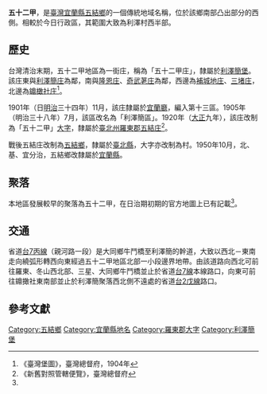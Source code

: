 {{noteTA
|1 = zh-cn:庄; zh-hk:庄; zh-tw:庄;
}}
'''五十二甲'''，是[[臺灣|臺灣]][[宜蘭縣|宜蘭縣]][[五結鄉|五結鄉]]的一個傳統地域名稱，位於該鄉南部凸出部分的西側。相較於今日行政區，其範圍大致為利澤村西半部。

==歷史==
台灣清治末期，五十二甲地區為一街庄，稱為「五十二甲庄」，隸屬於[[利澤簡堡|利澤簡堡]]。該庄東與[[利澤簡庄|利澤簡庄]]為鄰，南與[[隆恩庄|隆恩庄]]、[[奇武荖庄|奇武荖庄]]為鄰，西邊為[[補城地庄|補城地庄]]、[[三堵庄|三堵庄]]，北邊為[[鐤橄社庄|鐤橄社庄]]<ref name="臺灣堡圖">《臺灣堡圖》，臺灣總督府，1904年</ref>。

1901年（日[[明治|明治]]三十四年）11月，該庄隸屬於[[宜蘭廳|宜蘭廳]]，編入第十三區。1905年（明治三十八年）7月，該區改名為「利澤簡區」。1920年（[[大正|大正]]九年），該庄改制為「五十二甲」[[大字|大字]]，隸屬於[[臺北州|臺北州]][[羅東郡|羅東郡]][[五結庄|五結庄]]<ref>《新舊對照管轄便覽》，臺灣總督府</ref>。

戰後五結庄改制為[[五結鄉|五結鄉]]，隸屬於[[臺北縣|臺北縣]]，大字亦改制為村。1950年10月，北、基、宜分治，五結鄉改隸屬於[[宜蘭縣|宜蘭縣]]。

==聚落==
本地區發展較早的聚落為五十二甲，在日治期初期的官方地圖上已有記載<ref name="臺灣堡圖"/>。

==交通==
省道[[台7丙線|台7丙線]]（親河路一段）是大同鄉牛鬥橋至利澤簡的幹道，大致以西北－東南走向繞弧形轉西向東經過五十二甲地區北部一小段邊界地帶。由該道路向西北可前往羅東、冬山西北部、三星、大同鄉牛鬥橋並止於省道[[台7線|台7線]]本線路口，向東可前往鐤撖社東南部並止於利澤簡聚落西北側不遠處的省道[[台2戊線|台2戊線]]路口。

==參考文獻==
{{reflist}}

{{羅東郡}}

[[Category:五結鄉|Category:五結鄉]]
[[Category:宜蘭縣地名|Category:宜蘭縣地名]]
[[Category:羅東郡大字|Category:羅東郡大字]]
[[Category:利澤簡堡|Category:利澤簡堡]]